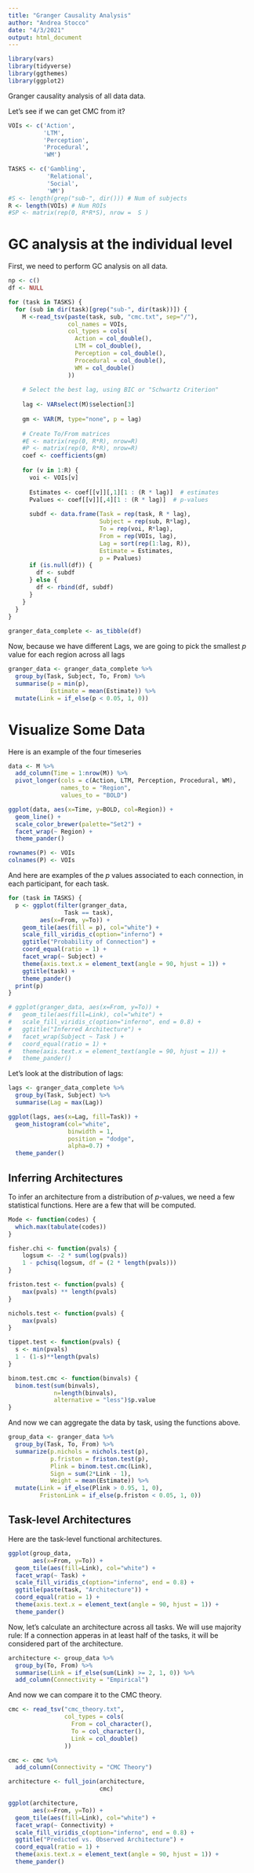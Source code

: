```yaml
---
title: "Granger Causality Analysis"
author: "Andrea Stocco"
date: "4/3/2021"
output: html_document
---
```


```r
library(vars)
library(tidyverse)
library(ggthemes)
library(ggplot2)
```

Granger causality analysis of all data data.

Let's see if we can get CMC from it?

```r
VOIs <- c('Action', 
          'LTM', 
          'Perception', 
          'Procedural', 
          'WM')

TASKS <- c('Gambling',
           'Relational',
           'Social',
           'WM')
#S <- length(grep("sub-", dir())) # Num of subjects
R <- length(VOIs) # Num ROIs
#SP <- matrix(rep(0, R*R*S), nrow =  S )
```

# GC analysis at the individual level

First, we need to perform GC analysis on all data.

```r
np <- c()
df <- NULL

for (task in TASKS) {
  for (sub in dir(task)[grep("sub-", dir(task))]) {
    M <-read_tsv(paste(task, sub, "cmc.txt", sep="/"), 
                 col_names = VOIs, 
                 col_types = cols(
                   Action = col_double(),
                   LTM = col_double(),
                   Perception = col_double(),
                   Procedural = col_double(),
                   WM = col_double()
                 ))
    
    # Select the best lag, using BIC or "Schwartz Criterion"
    
    lag <- VARselect(M)$selection[3]
    
    gm <- VAR(M, type="none", p = lag)
    
    # Create To/From matrices
    #E <- matrix(rep(0, R*R), nrow=R)
    #P <- matrix(rep(0, R*R), nrow=R)
    coef <- coefficients(gm)
    
    for (v in 1:R) {
      voi <- VOIs[v]
      
      Estimates <- coef[[v]][,1][1 : (R * lag)]  # estimates
      Pvalues <- coef[[v]][,4][1 : (R * lag)]  # p-values
      
      subdf <- data.frame(Task = rep(task, R * lag),
                          Subject = rep(sub, R*lag),
                          To = rep(voi, R*lag),
                          From = rep(VOIs, lag),
                          Lag = sort(rep(1:lag, R)),
                          Estimate = Estimates,
                          p = Pvalues)
      if (is.null(df)) {
        df <- subdf
      } else {
        df <- rbind(df, subdf)
      }
    }
  }
}
  
granger_data_complete <- as_tibble(df)
```

Now, because we have different Lags, we are going to pick the smallest _p_ value for each region across all lags

```r
granger_data <- granger_data_complete %>%
  group_by(Task, Subject, To, From) %>%
  summarise(p = min(p),
            Estimate = mean(Estimate)) %>%
  mutate(Link = if_else(p < 0.05, 1, 0))
```

# Visualize Some Data

Here is an example of the four timeseries

```r
data <- M %>%
  add_column(Time = 1:nrow(M)) %>%
  pivot_longer(cols = c(Action, LTM, Perception, Procedural, WM),
               names_to = "Region",
               values_to = "BOLD")

ggplot(data, aes(x=Time, y=BOLD, col=Region)) +
  geom_line() +
  scale_color_brewer(palette="Set2") +
  facet_wrap(~ Region) +
  theme_pander()

rownames(P) <- VOIs
colnames(P) <- VOIs
```

And here are examples of the _p_ values associated to each connection, in each participant, for each task.

```r

for (task in TASKS) {
  p <- ggplot(filter(granger_data, 
                Task == task),
         aes(x=From, y=To)) +
    geom_tile(aes(fill = p), col="white") +
    scale_fill_viridis_c(option="inferno") +
    ggtitle("Probability of Connection") +
    coord_equal(ratio = 1) +
    facet_wrap(~ Subject) +
    theme(axis.text.x = element_text(angle = 90, hjust = 1)) +
    ggtitle(task) +
    theme_pander() 
  print(p)
}

# ggplot(granger_data, aes(x=From, y=To)) +
#   geom_tile(aes(fill=Link), col="white") +
#   scale_fill_viridis_c(option="inferno", end = 0.8) +
#   ggtitle("Inferred Architecture") +
#   facet_wrap(Subject ~ Task ) +
#   coord_equal(ratio = 1) +
#   theme(axis.text.x = element_text(angle = 90, hjust = 1)) +
#   theme_pander() 
```

Let's look at the distribution of lags:

```r
lags <- granger_data_complete %>%
  group_by(Task, Subject) %>%
  summarise(Lag = max(Lag))

ggplot(lags, aes(x=Lag, fill=Task)) +
  geom_histogram(col="white", 
                 binwidth = 1, 
                 position = "dodge",
                 alpha=0.7) +
  theme_pander()
```

## Inferring Architectures

To infer an architecture from a distribution of _p_-values, we need a few statistical functions. Here are a few that will be computed.

```r
Mode <- function(codes) {
  which.max(tabulate(codes))
}

fisher.chi <- function(pvals) {
    logsum <- -2 * sum(log(pvals))
    1 - pchisq(logsum, df = (2 * length(pvals)))
}

friston.test <- function(pvals) {
    max(pvals) ** length(pvals)
}

nichols.test <- function(pvals) {
    max(pvals)
}

tippet.test <- function(pvals) {
  s <- min(pvals)
  1 - (1-s)**length(pvals)
}

binom.test.cmc <- function(binvals) {
  binom.test(sum(binvals), 
             n=length(binvals),
             alternative = "less")$p.value
}
```

And now we can aggregate the data by task, using the functions above.

```r
group_data <- granger_data %>%
  group_by(Task, To, From) %>%
  summarize(p.nichols = nichols.test(p),
            p.friston = friston.test(p),
            Plink = binom.test.cmc(Link),
            Sign = sum(2*Link - 1),
            Weight = mean(Estimate)) %>%
  mutate(Link = if_else(Plink > 0.95, 1, 0),
         FristonLink = if_else(p.friston < 0.05, 1, 0))
```

## Task-level Architectures

Here are the task-level functional architectures.

```r
ggplot(group_data,
       aes(x=From, y=To)) +
  geom_tile(aes(fill=Link), col="white") +
  facet_wrap(~ Task) +
  scale_fill_viridis_c(option="inferno", end = 0.8) +
  ggtitle(paste(task, "Architecture")) +
  coord_equal(ratio = 1) +
  theme(axis.text.x = element_text(angle = 90, hjust = 1)) +
  theme_pander() 

```

Now, let's calculate an architecture across all tasks. We will use majority rule: If a connection apperas in at least half of the tasks, it will be considered part of the architecture.

```r
architecture <- group_data %>%
  group_by(To, From) %>%
  summarise(Link = if_else(sum(Link) >= 2, 1, 0)) %>%
  add_column(Connectivity = "Empirical")
```

And now we can compare it to the CMC theory.

```r
cmc <- read_tsv("cmc_theory.txt",
                col_types = cols(
                  From = col_character(),
                  To = col_character(),
                  Link = col_double()
                ))

cmc <- cmc %>%
  add_column(Connectivity = "CMC Theory")

architecture <- full_join(architecture,
                          cmc)

ggplot(architecture,
       aes(x=From, y=To)) +
  geom_tile(aes(fill=Link), col="white") +
  facet_wrap(~ Connectivity) +
  scale_fill_viridis_c(option="inferno", end = 0.8) +
  ggtitle("Predicted vs. Observed Architecture") +
  coord_equal(ratio = 1) +
  theme(axis.text.x = element_text(angle = 90, hjust = 1)) +
  theme_pander() 
```
